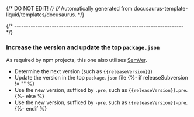 {/* DO NOT EDIT! */}
{/* Automatically generated from docusaurus-template-liquid/templates/docusaurus. */}

{/* ------------------------------------------------------------------------ */}

### Increase the version and update the top `package.json`

As required by npm projects, this one also utilises [SemVer](https://semver.org).

- Determine the next version (such as <code>{{releaseVersion}}</code>)
- Update the version in the top `package.json` file
{%- if releaseSubversion != "" %}
- Use the new version, suffixed by `.pre`,
such as <code>{{releaseVersion}}.pre</code>.
{%- else %}
- Use the new version, suffixed by `-pre`,
such as <code>{{releaseVersion}}-pre</code>.
{%- endif %}
